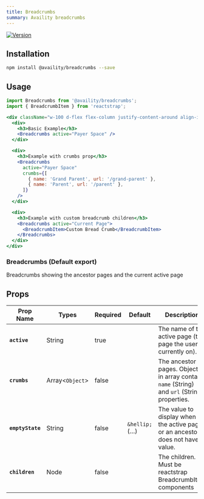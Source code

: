 ```yaml
---
title: Breadcrumbs
summary: Availity breadcrumbs
---
```


[![Version](https://img.shields.io/npm/v/@availity/breadcrumbs.svg?style=for-the-badge)](https://www.npmjs.com/package/@availity/breadcrumbs)

## Installation

```bash
npm install @availity/breadcrumbs --save
```

## Usage

```jsx live=true
import Breadcrumbs from '@availity/breadcrumbs';
import { BreadcrumbItem } from 'reactstrap';

<div className="w-100 d-flex flex-column justify-content-around align-items-start">
  <div>
    <h3>Basic Example</h3>
    <Breadcrumbs active="Payer Space" />
  </div>

  <div>
    <h3>Example with crumbs prop</h3>
    <Breadcrumbs
      active="Payer Space"
      crumbs={[
        { name: 'Grand Parent', url: '/grand-parent' },
        { name: 'Parent', url: '/parent' },
      ]}
    />
  </div>

  <div>
    <h3>Example with custom breadcrumb children</h3>
    <Breadcrumbs active="Current Page">
      <BreadcrumbItem>Custom Bread Crumb</BreadcrumbItem>
    </Breadcrumbs>
  </div>
</div>
```

### Breadcrumbs (Default export)

Breadcrumbs showing the ancestor pages and the current active page

## Props

| Prop Name        | Types           | Required | Default               | Description                                                                                 |
| ---------------- | --------------- | -------- | --------------------- | ------------------------------------------------------------------------------------------- |
| **`active`**     | String          | true     |                       | The name of the active page (the page the user is currently on).                            |
| **`crumbs`**     | Array<`Object`> | false    |                       | The ancestor pages. Objects in array contain `name` (String) and `url` (String) properties. |
| **`emptyState`** | String          | false    | `&hellip;` (&hellip;) | The value to display when the active page or an ancestor does not have a value.             |
| **`children`**   | Node            | false    |                       | The children. Must be reactstrap BreadcrumbItem components                                  |
